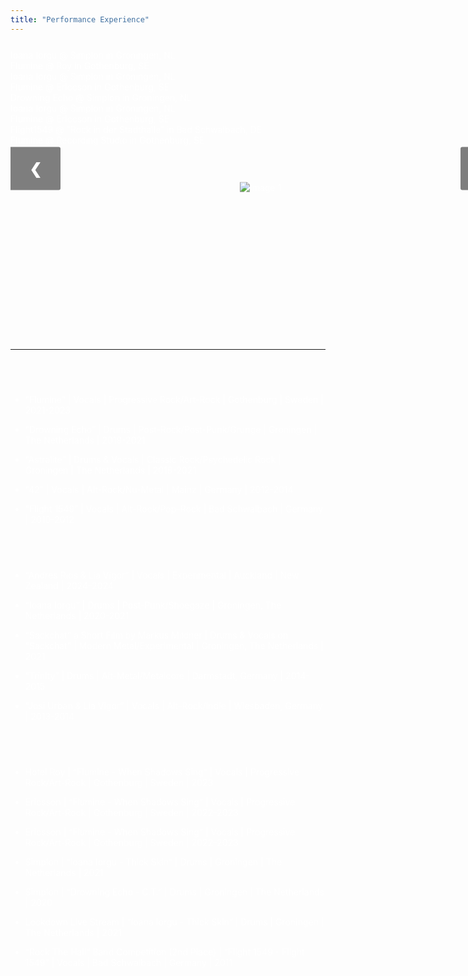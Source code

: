 ```yaml
---
title: "Performance Experience"
---
```


<style>
  body { /* Target the body for default white text */
    color: white;
  }
  .title { /* Center the title */
    text-align: center;
  }
</style>

<div id="image-gallery">
<style>
.container {
  width: 800px;
  height: 440px;
  margin: 25px auto;
  position: relative;
  overflow: hidden;
}

.slide {
  position: absolute;
  top: 0;
  left: 0;
  width: 100%;
  height: 100%;
  opacity: 0;
  transition: opacity 0.75s ease;
}

.slide.active {
  opacity: 1;
}

.slide img {
  max-width: 100%;
  max-height: 100%;
  object-fit: contain;
  position: absolute;
  top: 50%;
  left: 50%;
  transform: translate(-50%, -50%);
}

.prev, .next {
  cursor: pointer;
  position: absolute;
  top: 50%;
  transform: translateY(-50%);
  width: auto;
  padding: 20px 30px;
  margin-top: -30px;
  color: white;
  font-weight: bold;
  font-size: 24px;
  transition: 0.6s ease;
  border-radius: 0 3px 3px 0;
  user-select: none;
  background-color: rgba(0,0,0,0.5);
  z-index: 10;
  text-decoration: none;
}

.next {
  right: 0;
  border-radius: 3px 0 0 3px;
}

.prev:hover, .next:hover {
  background-color: rgba(0,0,0,0.8);
}

.image-indicators {
  display: flex;
  justify-content: center;
  margin-top: 5px;
}

.image-indicators img {
  width: 80px;
  height: 60px;
  margin: 5px;
  cursor: pointer;
  border: 2px solid transparent;
  transition: border-color 0.3s ease;
}

.image-indicators img.active {
  border-color: #007bff;
}
</style>
<div class="container">
  <div class="slide active"> <img src="img/simplon.jpg" alt="Image 1"> </div>
  <div class="image-description">Ioana Iorgu @ Simplon in Groningen, NL</div>
  <div class="slide"> <img src="img/Roy.jpg" alt="Image 2"> </div>
  <div class="image-description">Flumine @ Roy in Gothenburg, SE</div>
  <div class="slide"> <img src="img/ioana.jpg" alt="Image 3"> </div>
  <div class="image-description">Ioana Iorgu @ Simplon in Groningen, NL</div>
  <div class="slide"> <img src="img/ericsson.png" alt="Image 4"> </div>
  <div class="image-description">Flumine @ Ericcson in Gothenburg, SE</div>
  <div class="slide"> <img src="img/drowningecho.jpg" alt="Image 5"> </div>
  <div class="image-description">Drowning Echo @ Simplon in Groningen, NL</div>
  <div class="slide"> <img src="img/sim2.jpg" alt="Image 6"> </div>
  <div class="image-description">Ioana Iorgu @ Simplon in Groningen, NL</div>
  <div class="slide"> <img src="img/flu1.jpg" alt="Image 7"> </div>
  <div class="image-description">Flumine @ Ericcson in Gothenburg, SE</div>
  <div class="slide"> <img src="img/Flight1549.jpg" alt="Image 8"> </div>
  <div class="image-description">Flight1549 @ "Rock in der Stadthalle" in Bad Schwalbach, DE</div>
  <div class="slide"> <img src="img/studio.jpg" alt="Image 9"> </div>
  <div class="image-description">Flumine @ Recording Studio in Gothenburg, SE</div>

  <a class="prev" onclick="plusSlides(-1)">&#10094;</a>
  <a class="next" onclick="plusSlides(1)">&#10095;</a>
</div>

<div class="image-indicators"></div>

<script>
let slideIndex = 0;
const slides = document.querySelectorAll("#image-gallery .slide");
const imageIndicators = document.querySelector(".image-indicators");
let autoSlideTimeout;

slides.forEach((slide, index) => {
  const img = document.createElement("img");
  img.src = slide.querySelector("img").src;
  img.alt = `Indicator ${index + 1}`;
  img.addEventListener("click", () => currentSlide(index));
  imageIndicators.appendChild(img);
});

const indicatorImages = document.querySelectorAll(".image-indicators img");

function plusSlides(n) {
  clearTimeout(autoSlideTimeout);
  showSlides(slideIndex += n);
}

function showSlides(n) {
  if (n < 0) {
    slideIndex = slides.length - 1;
  } else if (n >= slides.length) {
    slideIndex = 0;
  } else {
    slideIndex = n;
  }

  slides.forEach(slide => slide.classList.remove('active'));
  slides[slideIndex].classList.add('active');

  indicatorImages.forEach(img => img.classList.remove('active'));
  indicatorImages[slideIndex].classList.add('active');

  autoSlideTimeout = setTimeout(() => {
    plusSlides(1);
  }, 5000);
}

function currentSlide(n) {
  slideIndex = n;
  showSlides(slideIndex);
  clearTimeout(autoSlideTimeout);
  startAutoSlide();
}

function startAutoSlide() {
  autoSlideTimeout = setTimeout(() => {
    plusSlides(1);
  }, 5000);
}

showSlides(slideIndex);
</script>
</div>

---

<style>
.fade-in-element {
  opacity: 0;
  transition: opacity 0.8s ease-in-out; /* Adjusts duration for fade-in effect */
}

.fade-in-element.visible {
  opacity: 1;
}
</style>

## Bands  {.fade-in-element #bands-section}

- "Flumine" | Vocals | Progressive Rock/Art-Rock | Gothenburg | Sweden | 2021-2023

- "Drowning Echo" | Drums | Post-Rock/Post-Punk/Grunge | Groningen | The Netherlands | 2019-2021

- "Astralite" | Drums & Vocals | Classic Rock/Psychedelic Rock | Groningen | The Netherlands | 2018-2021

* "42" | Vocals | Alt-Rock/Nu-Metal | Mainz | Germany | 2012-2014

* "Flight 1549" | Vocals | Alt-Rock/Pop-Rock | Bad Schwalbach | Germany | 2010-2012

## Music Projects {.fade-in-element #projects-section-1}

* "Andres Rios & Lia Vigor" | Vocals | Experimental | Auckland | New Zealand | 2024-2024

* "Ioana Iorgu" | Drums | Post-Punk/Shoegaze | Groningen, The Netherlands | 2020-2021

* "Sackchat" a Short Film by Markus Mildner | Drums & Vocals on "Sackchat" | Modern Metal/Experimental | Groningen, The Netherlands | 2021

* "Trinity" | Drums | Alt-Metal/Metalcore | Darmstadt, Germany | 2014-2015

* "Josi Urban & Lia Vigor" | Vocals | Alt-Rock/Indie | Wiesbaden, Germany | 2013-2014

## Concerts & Competitions  {.fade-in-element #concerts-section-2}

* Hotel Roy | "Flumine - When Shadows Sing" | Vocals | Progressive Rock/Art-Rock | Gothenburg | Sweden | 2023

* Ericsson | "Flumine - When Shadows Sing" | Vocals | Progressive Rock/Art-Rock | Gothenburg | Sweden | 2022-2023

* Ericsson | "Flumine - When Shadows Sing" | Vocals | Progressive Rock/Art-Rock | Gothenburg | Sweden | 2022-2023

* Simplon | "Ioana Iorgu - Thick Skin" | Drums | Groningen | The Netherlands | 2021

* Simplon | "Drowning Echo - C.T." | Drums | Groningen | The Netherlands | 2020

* Lockdown Live Stream | "Ioana Iorgu - Thick Skin" | Drums | Groningen | The Netherlands | 2021

* "Rock The Hall" Band Competition (2nd Place) | "Flight 1549 - Flight 1549" | Vocals | Bad Schwalbach | Germany | 2011

<script>
  function isElementInViewport(el) {
    const rect = el.getBoundingClientRect();
    return (
      rect.top >= 0 &&
      rect.left >= 0 &&
      rect.bottom <= (window.innerHeight || document.documentElement.clientHeight) &&
      rect.right <= (window.innerWidth || document.documentElement.clientWidth)
    );
  }

  function checkFadeElements() {
    const fadeElements = document.querySelectorAll('.fade-in-element');
    fadeElements.forEach((el) => {
      if (isElementInViewport(el)) {
        el.classList.add('visible');
      }
    });
  }

  // Initial check on page load
  checkFadeElements();

  // Check on scroll
  window.addEventListener('scroll', checkFadeElements);
</script>
